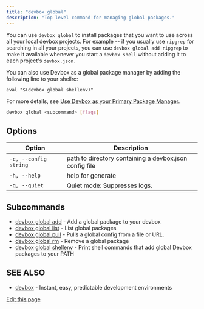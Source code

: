 ```yaml
---
title: "devbox global"
description: "Top level command for managing global packages."
---
```


You can use `devbox global` to install packages that you want to use across all your local devbox
projects. For example -- if you usually use `ripgrep` for searching in all your projects, you can
use `devbox global add ripgrep` to make it available whenever you start a `devbox shell` without
adding it to each project's `devbox.json.`

You can also use Devbox as a global package manager by adding the following line to your shellrc:

`eval "$(devbox global shellenv)"`

For more details, see [Use Devbox as your Primary Package Manager](/docs/devbox/devbox_global/).

```bash
devbox global <subcommand> [flags]
```

## Options[​](#options "Direct link to Options")

| Option                | Description                                            |
| --------------------- | ------------------------------------------------------ |
| `-c, --config string` | path to directory containing a devbox.json config file |
| `-h, --help`          | help for generate                                      |
| `-q, --quiet`         | Quiet mode: Suppresses logs.                           |

## Subcommands[​](#subcommands "Direct link to Subcommands")

- [devbox global add](/docs/devbox/cli_reference/devbox_global_add/) - Add a global package to your
  devbox
- [devbox global list](/docs/devbox/cli_reference/devbox_global_list/) - List global packages
- [devbox global pull](/docs/devbox/cli_reference/devbox_global_pull/) - Pulls a global config from
  a file or URL.
- [devbox global rm](/docs/devbox/cli_reference/devbox_global_rm/) - Remove a global package
- [devbox global shellenv](/docs/devbox/cli_reference/devbox_global_shellenv/) - Print shell
  commands that add global Devbox packages to your PATH

## SEE ALSO[​](#see-also "Direct link to SEE ALSO")

- [devbox](/docs/devbox/cli_reference/devbox/) - Instant, easy, predictable development environments

[Edit this page](https://github.com/jetify-com/devbox/tree/main/docs/app/docs/cli_reference/devbox_global.md)
